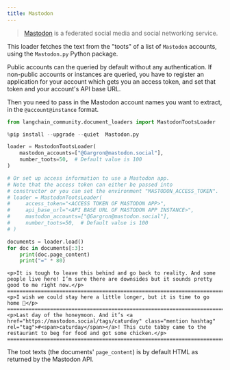 ```yaml
---
title: Mastodon
---
```


>[Mastodon](https://joinmastodon.org/) is a federated social media and social networking service.

This loader fetches the text from the "toots" of a list of `Mastodon` accounts, using the `Mastodon.py` Python package.

Public accounts can the queried by default without any authentication. If non-public accounts or instances are queried, you have to register an application for your account which gets you an access token, and set that token and your account's API base URL.

Then you need to pass in the Mastodon account names you want to extract, in the `@account@instance` format.


```python
from langchain_community.document_loaders import MastodonTootsLoader
```


```python
%pip install --upgrade --quiet  Mastodon.py
```


```python
loader = MastodonTootsLoader(
    mastodon_accounts=["@Gargron@mastodon.social"],
    number_toots=50,  # Default value is 100
)

# Or set up access information to use a Mastodon app.
# Note that the access token can either be passed into
# constructor or you can set the environment "MASTODON_ACCESS_TOKEN".
# loader = MastodonTootsLoader(
#     access_token="<ACCESS TOKEN OF MASTODON APP>",
#     api_base_url="<API BASE URL OF MASTODON APP INSTANCE>",
#     mastodon_accounts=["@Gargron@mastodon.social"],
#     number_toots=50,  # Default value is 100
# )
```


```python
documents = loader.load()
for doc in documents[:3]:
    print(doc.page_content)
    print("=" * 80)
```
```output
<p>It is tough to leave this behind and go back to reality. And some people live here! I’m sure there are downsides but it sounds pretty good to me right now.</p>
================================================================================
<p>I wish we could stay here a little longer, but it is time to go home 🥲</p>
================================================================================
<p>Last day of the honeymoon. And it’s <a href="https://mastodon.social/tags/caturday" class="mention hashtag" rel="tag">#<span>caturday</span></a>! This cute tabby came to the restaurant to beg for food and got some chicken.</p>
================================================================================
```
The toot texts (the documents' `page_content`) is by default HTML as returned by the Mastodon API.
